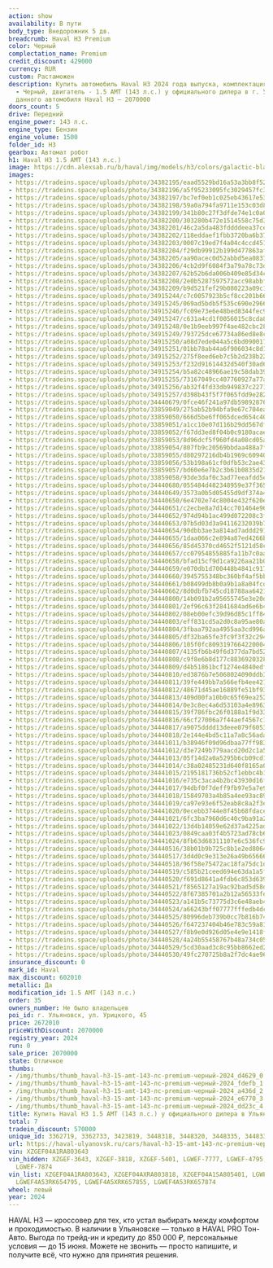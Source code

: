 ```yaml
---
action: show
availability: В пути
body_type: Внедорожник 5 дв.
breadcrumb: Haval H3 Premium
color: Черный
complectation_name: Premium
credit_discount: 429000
currency: RUR
custom: Растаможен
description: Купить автомобиль Haval H3 2024 года выпуска, комплектация Premium, цвет
  - Черный, двигатель - 1.5 AMT (143 л.с.) у официального дилера в г. Ульяновск. Стоимость
  данного автомобиля Haval H3 – 2070000
doors_count: 5
drive: Передний
engine_power: 143 л.с.
engine_type: Бензин
engine_volume: 1500
folder_id: H3
gearbox: Автомат робот
h1: Haval H3 1.5 AMT (143 л.с.)
image: https://cdn.alexsab.ru/b/haval/img/models/h3/colors/galactic-black.webp
images:
- https://tradeins.space/uploads/photo/34382195/eaad5529bd16a53a3bb8f52a5fcd4629.JPG
- https://tradeins.space/uploads/photo/34382196/a5f95233095fc3029457fc3e0c7fdefb.JPG
- https://tradeins.space/uploads/photo/34382197/bc7ef0eb1c025eb43617e53bf02a436d.JPG
- https://tradeins.space/uploads/photo/34382198/59a0a794fa9711e153c03d8350ee6770.JPG
- https://tradeins.space/uploads/photo/34382199/341b80c27f3dfde74e1c0a04d75dd23c.JPG
- https://tradeins.space/uploads/photo/34382200/303280b472e1514558c75d3a10115f8e.JPG
- https://tradeins.space/uploads/photo/34382201/46c2a5da483fddddeea37ce091951f7b.JPG
- https://tradeins.space/uploads/photo/34382202/118eddaef1fbb3720ba6b376b49f2a0b.JPG
- https://tradeins.space/uploads/photo/34382203/0007c19ed7f4a04c4ccd451393ea9e9c.JPG
- https://tradeins.space/uploads/photo/34382204/f29db99912b199d477863af6502b4dd3.JPG
- https://tradeins.space/uploads/photo/34382205/aa90acec0d52abbd5ea0837d670a7e33.JPG
- https://tradeins.space/uploads/photo/34382206/4cb2d9f6084f3a79a78c73dba8d7dbba.JPG
- https://tradeins.space/uploads/photo/34382207/62b52b6da006b409e85d34ca51cd446d.JPG
- https://tradeins.space/uploads/photo/34382208/2e0b5287597572acc98abbf2d7b155df.JPG
- https://tradeins.space/uploads/photo/34382209/b9d521fef29b080223a09c1af27565c7.JPG
- https://tradeins.space/uploads/photo/34915244/c7c0057923b5cf8cc201b661c6d14c4d.JPG
- https://tradeins.space/uploads/photo/34915245/069ad5bdb5f535c690e2966c6e0d438e.JPG
- https://tradeins.space/uploads/photo/34915246/fc09e73e6e48bed8344fec902a341528.jpg
- https://tradeins.space/uploads/photo/34915247/c631a4cd1f0056015c8cda8d395c75d3.jpg
- https://tradeins.space/uploads/photo/34915248/0e1b9eeb997f4ae482cbc285e1a50b75.jpg
- https://tradeins.space/uploads/photo/34915249/793725dce67734a86ed8e8c547e96960.jpg
- https://tradeins.space/uploads/photo/34915250/a08d7ede044a5c6bd0900176abcf469d.jpg
- https://tradeins.space/uploads/photo/34915251/01bb78ab44a6f906034c8d1098e1290c.jpg
- https://tradeins.space/uploads/photo/34915252/275f8eed6eb7c5b2d238b22f1d10c481.jpg
- https://tradeins.space/uploads/photo/34915253/f232d91614432d540f30ad68aaec7529.jpg
- https://tradeins.space/uploads/photo/34915254/b5a82c48966ae19c58dab39368f5c313.jpg
- https://tradeins.space/uploads/photo/34915255/73167049cc407760927a77a85bb9516b.jpg
- https://tradeins.space/uploads/photo/34915256/ab32f4fd33db949837c22716996c3041.jpg
- https://tradeins.space/uploads/photo/34915257/d398b43f5f7f065fdd9e282c61fb7382.jpg
- https://tradeins.space/uploads/photo/34440679/0fce46f241a97db59892876dfb324a93.jpg
- https://tradeins.space/uploads/photo/33859049/275ab52b94bfa9e67c704ea0c981bf44.JPG
- https://tradeins.space/uploads/photo/33859050/666d5be6ff065dced654c40179ff5272.JPG
- https://tradeins.space/uploads/photo/33859051/a1cc10e07d116b29dd567dff4a977775.JPG
- https://tradeins.space/uploads/photo/33859052/f67dd3ed8f04b0c9180acae9d1f9de79.JPG
- https://tradeins.space/uploads/photo/33859053/8d96dcf5f960fd4a08cd05a1e8465fe8.JPG
- https://tradeins.space/uploads/photo/33859054/807fb9c20569bbdaa488a7f16acb34e0.JPG
- https://tradeins.space/uploads/photo/33859055/d80297216db4b1969c6094005b9babb3.JPG
- https://tradeins.space/uploads/photo/33859056/53b198a61cf0dfb53c2ae438da723596.JPG
- https://tradeins.space/uploads/photo/33859057/bd60e6e7b2c3b61b0835d2198037e135.JPG
- https://tradeins.space/uploads/photo/33859058/93de3daf0c3ad77eeafdd5e1789bc9ec.JPG
- https://tradeins.space/uploads/photo/34440680/055484d482348959e37f365663719b8b.jpg
- https://tradeins.space/uploads/photo/34440649/3573a0b5d05455d9df374a4e503b33e0.JPG
- https://tradeins.space/uploads/photo/34440650/6e4702e74c8004e432f620e2acc0dcd3.JPG
- https://tradeins.space/uploads/photo/34440651/c2ecbe8a7d14cc701464e96fd840b24b.JPG
- https://tradeins.space/uploads/photo/34440652/974d94b1ac499d072208c3f05a9d9a59.JPG
- https://tradeins.space/uploads/photo/34440653/07b5d03d3a94116232039b7a56c54d7d.JPG
- https://tradeins.space/uploads/photo/34440654/90dbb3ae3a814ad7addd2919d199f649.JPG
- https://tradeins.space/uploads/photo/34440655/1daa066c2e894a87ed4266b08299cccb.JPG
- https://tradeins.space/uploads/photo/34440656/85d45370cd4652f5121d58ce962f4785.JPG
- https://tradeins.space/uploads/photo/34440657/cc07954855885fa11b7c0aa87f83aeb0.JPG
- https://tradeins.space/uploads/photo/34440658/bfad15cf9d1ca9226aa21b0e6c9bca7f.jpg
- https://tradeins.space/uploads/photo/34440659/e070db1d700448b4841c917925f02bce.jpg
- https://tradeins.space/uploads/photo/34440660/3945755348bc360bf4af5bbdd9d7bc3a.jpg
- https://tradeins.space/uploads/photo/34440661/b08499db8b0a9b1a8a04fcd2fa6bb0c2.jpg
- https://tradeins.space/uploads/photo/34440662/8d0dbfb745cd18788aa6421fc5aefdf5.jpg
- https://tradeins.space/uploads/photo/34440800/14b091b2a95655745e3e20d4d3287ee4.JPG
- https://tradeins.space/uploads/photo/34440801/2ef96c63f2841684ad6e6b40206eda42.JPG
- https://tradeins.space/uploads/photo/34440802/08eb00efc39d96d85c1ff84918482d69.JPG
- https://tradeins.space/uploads/photo/34440803/eff831cd5a2d0c8a95ae80af94306ba6.JPG
- https://tradeins.space/uploads/photo/34440804/3fbaa792aa4955aa3cd996a0df4ad604.JPG
- https://tradeins.space/uploads/photo/34440805/df32ba65fe3fc9f3f32c294fb7f7f985.jpg
- https://tradeins.space/uploads/photo/34440806/105f0fc8093197664220004aef830e65.jpg
- https://tradeins.space/uploads/photo/34440807/4135fb6b49f6d377da7bd52366896ed9.jpg
- https://tradeins.space/uploads/photo/34440808/c9f8e6b8d177c88369203283212d299b.jpg
- https://tradeins.space/uploads/photo/34440809/d4b51861bcf1274e4840edfaa4717933.jpg
- https://tradeins.space/uploads/photo/34440810/ed3876b7e5068024090ddb30e338c481.jpg
- https://tradeins.space/uploads/photo/34440811/39fe449bb7a566efb4ee42157901ad59.jpg
- https://tradeins.space/uploads/photo/34440812/48671d45ae16889fe51bf932fbcf92bf.jpg
- https://tradeins.space/uploads/photo/34440813/409d00fa10b0c65f69ea2529ad2cc6c4.jpg
- https://tradeins.space/uploads/photo/34440814/0e3c8ec4a6d53103a4e896337d29fcb1.jpg
- https://tradeins.space/uploads/photo/34440815/39f786fbc26f0188a1f9d33ada1e9413.jpg
- https://tradeins.space/uploads/photo/34440816/66cf27006a7f44aef4567c145cba1046.jpg
- https://tradeins.space/uploads/photo/34440817/a9075dddd13deee079f6053029332a17.jpg
- https://tradeins.space/uploads/photo/34440818/2e144e4bd5c11a7a8c56ada82a849c29.jpg
- https://tradeins.space/uploads/photo/34441011/b38946f09d96dbaa77ff983240832e46.jpg
- https://tradeins.space/uploads/photo/34441012/d3e7249b779aacd20d2c1a595c0921da.jpg
- https://tradeins.space/uploads/photo/34441013/05f14d2a0a5295b6cb09cd13b4393fff.jpg
- https://tradeins.space/uploads/photo/34441014/c38a02485231d640f8165a0d18f84587.jpg
- https://tradeins.space/uploads/photo/34441015/2195181736b52cf1ebbc4b16c8e20cb6.jpg
- https://tradeins.space/uploads/photo/34441016/e735c3aca4b2bc43930d16f6f5e6015c.jpg
- https://tradeins.space/uploads/photo/34441017/94dbf0f7deff9fb97e5a7e98e80df3b2.jpg
- https://tradeins.space/uploads/photo/34441018/15849703a4b85a4ee93ac898a3b3629b.jpg
- https://tradeins.space/uploads/photo/34441019/ca97e93e6f52eab8c8a2f3ec3e1f7ee6.jpg
- https://tradeins.space/uploads/photo/34441020/0ecebb3744e8f45b68fdace24a67af45.jpg
- https://tradeins.space/uploads/photo/34441021/6fc3ba7960d6c40c9ba91a2217986b73.jpg
- https://tradeins.space/uploads/photo/34441022/13d4b14059e62d37a4225adea110b80f.jpg
- https://tradeins.space/uploads/photo/34441023/0849caa03f4b5723ad78cb67f5aa176f.jpg
- https://tradeins.space/uploads/photo/34441024/8fb63d68311107e6c536fc9a62446b05.jpg
- https://tradeins.space/uploads/photo/34440516/38b01b9b725c8b1e2ed80646cd355eea.JPG
- https://tradeins.space/uploads/photo/34440517/3d4d0c9e313e26a49b65666ca6e6e84d.JPG
- https://tradeins.space/uploads/photo/34440518/96f58e75472ac18fa75dc1dc89409302.JPG
- https://tradeins.space/uploads/photo/34440519/c585b21ceed694e63da1a5fc9a9d8579.JPG
- https://tradeins.space/uploads/photo/34440520/f691d8641a4fdb6c853d639345a3c5f5.JPG
- https://tradeins.space/uploads/photo/34440521/f8565127a19ac92bad5d58df30abebc1.JPG
- https://tradeins.space/uploads/photo/34440522/8f67385701a2b12a56533fe030bf5e09.JPG
- https://tradeins.space/uploads/photo/34440523/a141b5c73775d3c6e48aeb4af8a8f0e8.JPG
- https://tradeins.space/uploads/photo/34440524/a66243bff07777fffedb4dc0e2eed317.jpg
- https://tradeins.space/uploads/photo/34440525/80996deb739b0cc7b816b747a05baac3.jpg
- https://tradeins.space/uploads/photo/34440526/f647237404b46e783c59a818a94109a0.jpg
- https://tradeins.space/uploads/photo/34440527/f8b9e0d926d05e4e9e1418faecdf0dc8.jpg
- https://tradeins.space/uploads/photo/34440528/4a24b55458767b48a734c05d86a3951c.jpg
- https://tradeins.space/uploads/photo/34440529/5cd30aad3c8c95bb8662ed241b5b8774.jpg
- https://tradeins.space/uploads/photo/34440530/49fc270725b8a2f7dc4ae96edd2e1851.jpg
insurance_discount: 0
mark_id: Haval
max_discount: 602010
metallic: Да
modification_id: 1.5 AMT (143 л.с.)
order: 35
owners_number: Не было владельцев
poi_id: г. Ульяновск, ул. Урицкого, 45
price: 2672010
priceWithDiscount: 2070000
registry_year: 2024
run: 0
sale_price: 2070000
state: Отличное
thumbs:
- /img/thumbs/thumb_haval-h3-15-amt-143-лс-premium-черный-2024_d4629_0.webp
- /img/thumbs/thumb_haval-h3-15-amt-143-лс-premium-черный-2024_fdefb_1.webp
- /img/thumbs/thumb_haval-h3-15-amt-143-лс-premium-черный-2024_a436d_2.webp
- /img/thumbs/thumb_haval-h3-15-amt-143-лс-premium-черный-2024_e6770_3.webp
- /img/thumbs/thumb_haval-h3-15-amt-143-лс-premium-черный-2024_dd23c_4.webp
title: Купить Haval H3 1.5 AMT (143 л.с.) у официального дилера в Ульяновске
total: 7
tradein_discount: 570000
unique_id: 3362719, 3362733, 3423819, 3448318, 3448320, 3448335, 3448337
url: https://haval-ulyanovsk.ru/cars/haval-h3-15-amt-143-лс-premium-черный-2024/
vin: XZGEF04A1RA803643
vin_hidden: XZGEF-3643, XZGEF-3818, XZGEF-5401, LGWEF-7777, LGWEF-4795, LGWEF-7855,
  LGWEF-7874
vin_list: XZGEF04A1RA803643, XZGEF04AXRA803818, XZGEF04A1SA805401, LGWEF4A55RK657777,
  LGWEF4A53RK654795, LGWEF4A5XRK657855, LGWEF4A53RK657874
wheel: левый
year: 2024
---
```

HAVAL H3 — кроссовер для тех, кто устал выбирать между комфортом и проходимостью. В наличии в Ульяновске — только в HAVAL PRO Тон-Авто. Выгода по трейд-ин и кредиту до 850 000 ₽, персональные условия — до 15 июня. Можете не звонить — просто напишите, и получите всё, что нужно для принятия решения.
